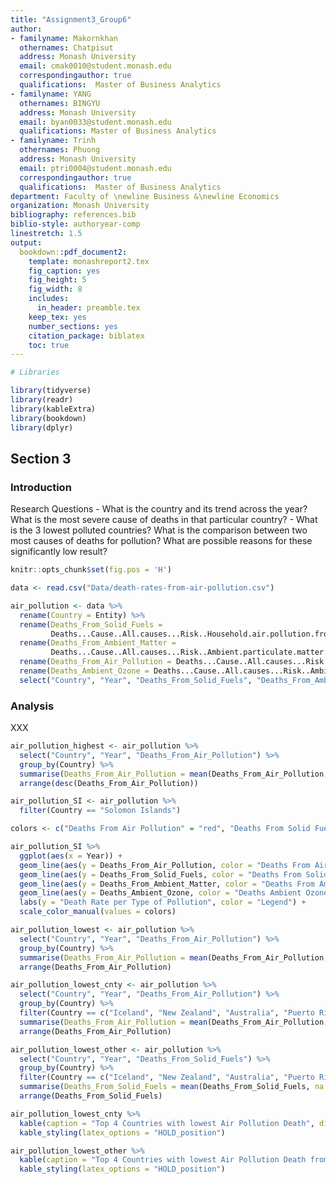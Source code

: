 ```yaml
---
title: "Assignment3_Group6"
author:
- familyname: Makornkhan
  othernames: Chatpisut
  address: Monash University
  email: cmak0010@student.monash.edu
  correspondingauthor: true
  qualifications:  Master of Business Analytics
- familyname: YANG
  othernames: BINGYU
  address: Monash University
  email: byan0033@student.monash.edu
  qualifications: Master of Business Analytics
- familyname: Trinh
  othernames: Phuong
  address: Monash University
  email: ptri0004@student.monash.edu
  correspondingauthor: true
  qualifications:  Master of Business Analytics
department: Faculty of \newline Business &\newline Economics
organization: Monash University
bibliography: references.bib
biblio-style: authoryear-comp
linestretch: 1.5
output:
  bookdown::pdf_document2:
    template: monashreport2.tex
    fig_caption: yes
    fig_height: 5
    fig_width: 8
    includes:
      in_header: preamble.tex
    keep_tex: yes
    number_sections: yes
    citation_package: biblatex
    toc: true
---
```



```r
# Libraries

library(tidyverse)
library(readr)
library(kableExtra)
library(bookdown)
library(dplyr)

```

## Section 3

### Introduction

\section*{Thailand and Ethiopia}


Research Questions
- What is the country and its trend across the year? What is the most severe cause of deaths in that particular country?
- What is the 3 lowest polluted countries? What is the comparison between two most causes of deaths for pollution? What are possible reasons for these significantly low result?

```r
knitr::opts_chunk$set(fig.pos = 'H')
```

```r
data <- read.csv("Data/death-rates-from-air-pollution.csv")
```

```r
air_pollution <- data %>% 
  rename(Country = Entity) %>% 
  rename(Deaths_From_Solid_Fuels = 
         Deaths...Cause..All.causes...Risk..Household.air.pollution.from.solid.fuels...Sex..Both...Age..Age.standardized..Rate.) %>%
  rename(Deaths_From_Ambient_Matter =
         Deaths...Cause..All.causes...Risk..Ambient.particulate.matter.pollution...Sex..Both...Age..Age.standardized..Rate.) %>% 
  rename(Deaths_From_Air_Pollution = Deaths...Cause..All.causes...Risk..Air.pollution...Sex..Both...Age..Age.standardized..Rate.) %>% 
  rename(Deaths_Ambient_Ozone = Deaths...Cause..All.causes...Risk..Ambient.ozone.pollution...Sex..Both...Age..Age.standardized..Rate.) %>% 
  select("Country", "Year", "Deaths_From_Solid_Fuels", "Deaths_From_Ambient_Matter", "Deaths_From_Air_Pollution", "Deaths_Ambient_Ozone")
```


### Analysis

XXX

```r
air_pollution_highest <- air_pollution %>% 
  select("Country", "Year", "Deaths_From_Air_Pollution") %>% 
  group_by(Country) %>%
  summarise(Deaths_From_Air_Pollution = mean(Deaths_From_Air_Pollution, na.rm=TRUE)) %>%
  arrange(desc(Deaths_From_Air_Pollution))

air_pollution_SI <- air_pollution %>% 
  filter(Country == "Solomon Islands")
```


```r
colors <- c("Deaths From Air Pollution" = "red", "Deaths From Solid Fuels" = "blue", "Deaths From Ambient Matter" = "green", "Deaths Ambient Ozone" = "yellow")

air_pollution_SI %>%
  ggplot(aes(x = Year)) +
  geom_line(aes(y = Deaths_From_Air_Pollution, color = "Deaths From Air Pollution")) +
  geom_line(aes(y = Deaths_From_Solid_Fuels, color = "Deaths From Solid Fuels")) +
  geom_line(aes(y = Deaths_From_Ambient_Matter, color = "Deaths From Ambient Matter")) +
  geom_line(aes(y = Deaths_Ambient_Ozone, color = "Deaths Ambient Ozone")) +
  labs(y = "Death Rate per Type of Pollution", color = "Legend") +
  scale_color_manual(values = colors)
```



```r
air_pollution_lowest <- air_pollution %>% 
  select("Country", "Year", "Deaths_From_Air_Pollution") %>% 
  group_by(Country) %>%
  summarise(Deaths_From_Air_Pollution = mean(Deaths_From_Air_Pollution, na.rm=TRUE)) %>%
  arrange(Deaths_From_Air_Pollution)

air_pollution_lowest_cnty <- air_pollution %>% 
  select("Country", "Year", "Deaths_From_Air_Pollution") %>% 
  group_by(Country) %>% 
  filter(Country == c("Iceland", "New Zealand", "Australia", "Puerto Rico")) %>% 
  summarise(Deaths_From_Air_Pollution = mean(Deaths_From_Air_Pollution, na.rm=TRUE)) %>%
  arrange(Deaths_From_Air_Pollution) 

air_pollution_lowest_other <- air_pollution %>% 
  select("Country", "Year", "Deaths_From_Solid_Fuels") %>% 
  group_by(Country) %>% 
  filter(Country == c("Iceland", "New Zealand", "Australia", "Puerto Rico")) %>% 
  summarise(Deaths_From_Solid_Fuels = mean(Deaths_From_Solid_Fuels, na.rm=TRUE)) %>%
  arrange(Deaths_From_Solid_Fuels) 
```


```r
air_pollution_lowest_cnty %>%
  kable(caption = "Top 4 Countries with lowest Air Pollution Death", digits=3) %>% 
  kable_styling(latex_options = "HOLD_position")
```


```r
air_pollution_lowest_other %>%
  kable(caption = "Top 4 Countries with lowest Air Pollution Death from Solid Fuels", digits=3) %>% 
  kable_styling(latex_options = "HOLD_position")
```







